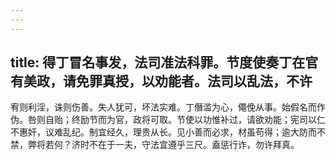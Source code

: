 ```yaml
---
---
---
```

title: 得丁冒名事发，法司准法科罪。节度使奏丁在官有美政，请免罪真授，以劝能者。法司以乱法，不许
---



宥则利淫，诛则伤善。失人犹可，坏法实难。丁僭滥为心，僶俛从事。始假名而作伪。咎则自贻；终励节而为官，政将可取。节使以功惟补过，请欲劝能；宪司以仁不惠奸，议难乱纪。制宜经久，理贵从长。见小善而必求，材虽苟得；逾大防而不禁，弊将若何？济时不在于一夫，守法宜遵乎三尺。盍惩行诈，勿许拜真。